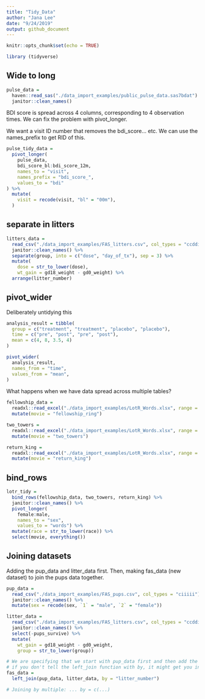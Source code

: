 ```yaml
---
title: "Tidy_Data"
author: "Jana Lee"
date: "9/24/2019"
output: github_document
---
```


```r
knitr::opts_chunk$set(echo = TRUE)

library (tidyverse)
```

## Wide to long

```r
pulse_data =
  haven::read_sas("./data_import_examples/public_pulse_data.sas7bdat") %>%
  janitor::clean_names()
```

BDI score is spread across 4 columns, corresponding to 4 observation times. We can fix the problem with pivot_longer.

We want a visit ID number that removes the bdi_score... etc. We can use the names_prefix to get RID of this.
```r
pulse_tidy_data = 
  pivot_longer(
    pulse_data, 
    bdi_score_bl:bdi_score_12m,
    names_to = "visit",
    names_prefix = "bdi_score_",
    values_to = "bdi"
) %>%
  mutate(
    visit = recode(visit, "bl" = "00m"),
  )
```

## separate in litters
```r
litters_data = 
  read_csv("./data_import_examples/FAS_litters.csv", col_types = "ccddiiii") %>% 
  janitor::clean_names() %>%
  separate(group, into = c("dose", "day_of_tx"), sep = 3) %>%
  mutate(
    dose = str_to_lower(dose),
    wt_gain = gd18_weight - gd0_weight) %>%
  arrange(litter_number)
```

## pivot_wider
Deliberately untidying this
```r
analysis_result = tibble(
  group = c("treatment", "treatment", "placebo", "placebo"),
  time = c("pre", "post", "pre", "post"),
  mean = c(4, 8, 3.5, 4)
)

pivot_wider(
  analysis_result,
  names_from = "time",
  values_from = "mean",
)
```

What happens when we have data spread across multiple tables?
```r
fellowship_data = 
  readxl::read_excel("./data_import_examples/LotR_Words.xlsx", range = "B3:D6") %>%
  mutate(movie = "fellowship_ring")

two_towers = 
  readxl::read_excel("./data_import_examples/LotR_Words.xlsx", range = "F3:H6") %>%
  mutate(movie = "two_towers")

return_king = 
  readxl::read_excel("./data_import_examples/LotR_Words.xlsx", range = "J3:L6") %>%
  mutate(movie = "return_king")
```

## bind_rows
```r
lotr_tidy = 
  bind_rows(fellowship_data, two_towers, return_king) %>%
  janitor::clean_names() %>%
  pivot_longer(
    female:male,
    names_to = "sex", 
    values_to = "words") %>%
  mutate(race = str_to_lower(race)) %>% 
  select(movie, everything()) 
```


## Joining datasets
Adding the pup_data and litter_data first. Then, making fas_data (new dataset) to join the pups data together. 
```r
pup_data = 
  read_csv("./data_import_examples/FAS_pups.csv", col_types = "ciiiii") %>%
  janitor::clean_names() %>%
  mutate(sex = recode(sex, `1` = "male", `2` = "female")) 

litter_data = 
  read_csv("./data_import_examples/FAS_litters.csv", col_types = "ccddiiii") %>%
  janitor::clean_names() %>%
  select(-pups_survive) %>%
  mutate(
    wt_gain = gd18_weight - gd0_weight,
    group = str_to_lower(group))

# We are specifying that we start with pup_data first and then add the litter_data)
# if you don't tell the left_join function with by, it might get you into trouble. It is smart and tries to join by itself
fas_data =
  left_join(pup_data, litter_data, by = "litter_number")

# Joining by multiple: ... by = c(...)

```

